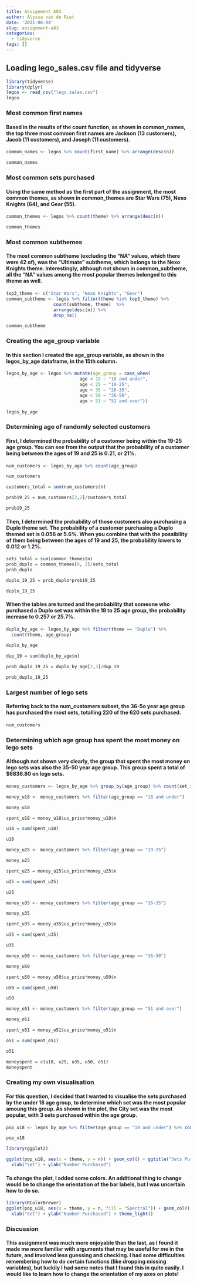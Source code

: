 ```yaml
---
title: Assignment A03
author: Alyssa van de Riet
date: '2021-06-04'
slug: assignment-a03
categories:
  - tidyverse
tags: []
---
```


## Loading lego_sales.csv file and tidyverse
```r
library(tidyverse)
library(dplyr)
legos <- read_csv("lego_sales.csv")
legos
```

### Most common first names

#### Based in the results of the count function, as shown in common_names, the top three most common first names are Jackson (13 customers), Jacob (11 customers), and Joseph (11 customers).
```r
common_names <- legos %>% count(first_name) %>% arrange(desc(n))

common_names


```

### Most common sets purchased
#### Using the same method as the first part of the assignment, the most common themes, as shown in common_themes are Star Wars (75), Nexo Knights (64), and Gear (55).
```r
common_themes <- legos %>% count(theme) %>% arrange(desc(n))

common_themes
```

### Most common subthemes
#### The most common subtheme (excluding the "NA" values, which there were 42 of), was the "Ultimate" subtheme, which belongs to the Nexo Knights theme. Interestingly, although not shown in common_subtheme, all the "NA" values among the most popular themes belonged to this theme as well. 
```r
top3_theme <- c("Star Wars", "Nexo Knights", "Gear")
common_subtheme <- legos %>% filter(theme %in% top3_theme) %>%
                  count(subtheme, theme)  %>%
                  arrange(desc(n)) %>%
                  drop_na()

common_subtheme
```

### Creating the age_group variable
#### In this section I created the age_group variable, as shown in the legos_by_age dataframe, in the 15th column. 

```r
legos_by_age <- legos %>% mutate(age_group = case_when(
                            age < 18 ~ "18 and under",
                            age < 25 ~ "19-25",
                            age < 35 ~ "26-35",
                            age < 50 ~ "36-50",
                            age > 51 ~ "51 and over"))
          
legos_by_age
```

### Determining age of randomly selected customers
#### First, I determined the probability of a customer being within the 19-25 age group. You can see from the output that the probability of a customer being between the ages of 19 and 25 is 0.21, or 21%.
```r

num_customers <- legos_by_age %>% count(age_group)

num_customers

customers_total = sum(num_customers$n)

prob19_25 = num_customers[2,2]/customers_total

prob19_25


```

#### Then, I determined the probability of those customers also purchasing a Duplo theme set. The probability of a customer purchasing a Duplo themed set is 0.056 or 5.6%. When you combine that with the possibility of them being between the ages of 19 and 25, the probability lowers to 0.012 or 1.2%.

```r
sets_total = sum(common_themes$n)
prob_duplo = common_themes[8, 2]/sets_total
prob_duplo

duplo_19_25 = prob_duplo*prob19_25

duplo_19_25
```

#### When the tables are turned and the probability that someone who purchased a Duplo set was within the 19 to 25 age group, the probability increase to 0.257 or 25.7%. 

```r
duplo_by_age <- legos_by_age %>% filter(theme == "Duplo") %>%
  count(theme, age_group) 
                    
duplo_by_age

dup_19 = sum(duplo_by_age$n)

prob_duplo_19_25 = duplo_by_age[2,3]/dup_19

prob_duplo_19_25
```

### Largest number of lego sets
#### Referring back to the num_customers subset, the 36-5o year age group has purchased the most sets, totalling 220 of the 620 sets purchased. 
```r
num_customers
```

### Determining which age group has spent the most money on lego sets
#### Although not shown very clearly, the group that spent the most money on lego sets was also the 35-50 year age group. This group spent a total of $6836.80 on lego sets.
```r
money_customers <- legos_by_age %>% group_by(age_group) %>% count(set_id, age_group, us_price) %>% drop_na()

money_u18 <- money_customers %>% filter(age_group == "18 and under")

money_u18

spent_u18 = money_u18$us_price*money_u18$n

u18 = sum(spent_u18)

u18

money_u25 <- money_customers %>% filter(age_group == "19-25")

money_u25

spent_u25 = money_u25$us_price*money_u25$n

u25 = sum(spent_u25)

u25

money_u35 <- money_customers %>% filter(age_group == "26-35")

money_u35

spent_u35 = money_u35$us_price*money_u35$n

u35 = sum(spent_u35)

u35

money_u50 <- money_customers %>% filter(age_group == "36-50")

money_u50

spent_u50 = money_u50$us_price*money_u50$n

u50 = sum(spent_u50)

u50

money_o51 <- money_customers %>% filter(age_group == "51 and over")

money_o51

spent_o51 = money_o51$us_price*money_o51$n

o51 = sum(spent_o51)

o51

moneyspent = c(u18, u25, u35, u50, o51)
moneyspent
```

### Creating my own visualisation
#### For this question, I decided that I wanted to visualise the sets purchased by the under 18 age group, to determine which set was the most popular amoung this group. As shown in the plot, the City set was the most popular, with 3 sets purchased within the age group.

```r
pop_u18 <- legos_by_age %>% filter(age_group == "18 and under") %>% count(theme, age_group) %>% drop_na()

pop_u18

library(ggplot2)

ggplot(pop_u18, aes(x = theme, y = n)) + geom_col() + ggtitle("Sets Purchased by the Under 18 Age Group") +
  xlab("Set") + ylab("Number Purchased")
```

#### To change the plot, I added some colors. An additional thing to change would be to change the orientation of the bar labels, but I was uncertain how to do so. 

```r
library(RColorBrewer)
ggplot(pop_u18, aes(x = theme, y = n, fill = "Spectral")) + geom_col() + ggtitle("Sets Purchased by the Under 18 Age Group") +
  xlab("Set") + ylab("Number Purchased") + theme_light()
```

### Discussion
#### This assignment was much more enjoyable than the last, as I found it made me more familiar with arguments that may be useful for me in the future, and involved less guessing and checking. I had some difficulties remembering how to do certain functions (like dropping missing variables), but luckily I had some notes that I found this in quite easily. I would like to learn how to change the orientation of my axes on plots! 